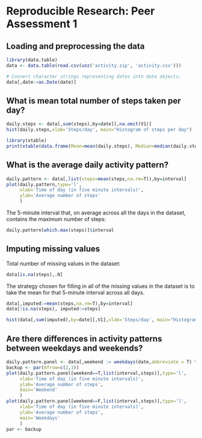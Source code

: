 # Reproducible Research: Peer Assessment 1


## Loading and preprocessing the data

```r
library(data.table)
data <- data.table(read.csv(unz('activity.zip', 'activity.csv')))

# Convert character strings representing dates into date objects:
data[,date:=as.Date(date)]
```

## What is mean total number of steps taken per day?

```r
daily.steps <- data[,sum(steps),by=date][,na.omit(V1)]
hist(daily.steps,xlab='Steps/day', main="Histogram of steps per day")

library(xtable)
print(xtable(data.frame(Mean=mean(daily.steps), Median=median(daily.steps))), type='html')
```

## What is the average daily activity pattern?

```r
daily.pattern <- data[,list(steps=mean(steps,na.rm=T)),by=interval]
plot(daily.pattern,type='l',
     xlab='Time of day (in five minute intervals)',
     ylab='Average number of steps'
     )
```

The 5-minute interval that, on average across all the days in the dataset, contains the maximum number of steps:
```r
daily.pattern[which.max(steps)]$interval
```


## Imputing missing values

Total number of missing values in the dataset:

```r
data[is.na(steps),.N]
```

The strategy chosen for filling in all of the missing values in the dataset is to take the mean for that 5-minute interval across all days.

```r
data[,imputed:=mean(steps,na.rm=T),by=interval]
data[!is.na(steps), imputed:=steps]
```

```r
hist(data[,sum(imputed),by=date][,V1],xlab='Steps/day', main="Histogram of steps per day")
```


## Are there differences in activity patterns between weekdays and weekends?

```r
daily.pattern.panel <- data[,weekend := weekdays(date,abbreviate = T) %in% c('Sat', 'Sun')][,list(steps=mean(steps,na.rm=T)),by=list(interval,weekend)]
backup <- par(mfrow=c(2,1))
plot(daily.pattern.panel[weekend==T,list(interval,steps)],type='l',
     xlab='Time of day (in five minute intervals)',
     ylab='Average number of steps',
     main='Weekend'
     )
plot(daily.pattern.panel[weekend==F,list(interval,steps)],type='l',
     xlab='Time of day (in five minute intervals)',
     ylab='Average number of steps',
     main='Weekdays'
     )
par <- backup
```


